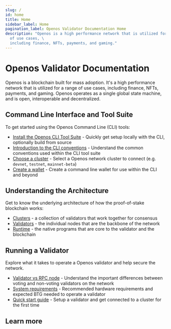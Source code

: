 ```yaml
---
slug: /
id: home
title: Home
sidebar_label: Home
pagination_label: Openos Validator Documentation Home
description: "Openos is a high performance network that is utilized for a range
  of use cases, \
  including finance, NFTs, payments, and gaming."
---
```


# Openos Validator Documentation

Openos is a blockchain built for mass adoption. It's a high performance network
that is utilized for a range of use cases, including finance, NFTs, payments,
and gaming. Openos operates as a single global state machine, and is open,
interoperable and decentralized.

## Command Line Interface and Tool Suite

To get started using the Openos Command Line (CLI) tools:

- [Install the Openos CLI Tool Suite](./cli/install.md) - Quickly get setup
  locally with the CLI, optionally build from source
- [Introduction to the CLI conventions](./cli/intro.md) - Understand the common
  conventions used within the CLI tool suite
- [Choose a cluster](./cli/examples/choose-a-cluster.md) - Select a Openos
  network cluster to connect (e.g. `devnet`, `testnet`, `mainnet-beta`)
- [Create a wallet](./cli/wallets/index.md) - Create a command line wallet for
  use within the CLI and beyond

## Understanding the Architecture

Get to know the underlying architecture of how the proof-of-stake blockchain
works:

- [Clusters](./clusters/index.md) - a collection of validators that work
  together for consensus
- [Validators](./validator/anatomy.md) - the individual nodes that are the
  backbone of the network
- [Runtime](./runtime/programs.md) - the native programs that are core to the
  validator and the blockchain

## Running a Validator

Explore what it takes to operate a Openos validator and help secure the network.

- [Validator vs RPC node](./operations/validator-or-rpc-node.md) - Understand
  the important differences between voting and non-voting validators on the
  network
- [System requirements](./operations/requirements.md) - Recommended hardware
  requirements and expected BTG needed to operate a validator
- [Quick start guide](./operations/setup-a-validator.md) - Setup a validator and
  get connected to a cluster for the first time

## Learn more


<HomeCtaLinks />
